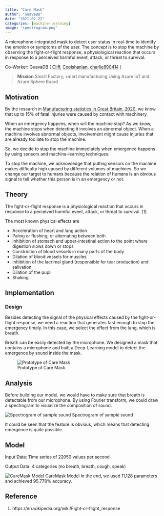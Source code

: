 ```yaml
---
title: "Care Mask"
author: "GuavaDB"
date: "2021-02-22"
categories: [machine-learning]
image: "spectrogram.png"
---
```


A microphone-integrated mask to detect user status in real-time to identify the emotion or symptoms of the user. The concept is to stop the machine by observing the fight-or-flight response, a physiological reaction that occurs in response to a perceived harmful event, attack, or threat to survival.

Co-Worker: GuavaDB ( [Cliff](https://github.com/cliffxzx), [Coolshanlan](https://github.com/Coolshanlan), [charlie890414](https://github.com/charlie890414) )

> **Mission**
> Smart Factory, smart manufacturing
> Using Azure IoT and Azure Sphere Board

## Motivation

By the research in [Manufacturing statistics in Great Britain, 2020](https://www.makeuk.org/-/media/files/insights/publications/uk-manufacturing-the-facts-2020-21-make-uk-santander.pdf), we know that up to 15% of fatal injuries were caused by contact with machinery.

When an emergency happens, when will the machine stop? As we know, the machine stops when detecting it involves an abnormal object. When a machine involves abnormal objects, involvement might cause injuries that are already too late to stop the machine.

So, we decide to stop the machine immediately when emergence happens by using sensors and machine-learning techniques.

To stop the machine, we acknowledge that putting sensors on the machine makes difficulty high caused by different volumes of machines. So we change our target to humans because the relation of humans is an obvious signal to tell whether this person is in an emergency or not.

## Theory

The fight-or-flight response is a physiological reaction that occurs in response to a perceived harmful event, attack, or threat to survival. [1]

The most known physical effects are

- Acceleration of heart and lung action
- Paling or flushing, or alternating between both
- Inhibition of stomach and upper-intestinal action to the point where digestion slows down or stops
- Constriction of blood vessels in many parts of the body
- Dilation of blood vessels for muscles
- Inhibition of the lacrimal gland (responsible for tear production) and salivation
- Dilation of the pupil
- Shaking

## Implementation

### Design

Besides detecting the signal of the physical effects caused by the fight-or-flight response, we need a reaction that generates fast enough to stop the emergency timely. In this case, we select the effect from the lung, which is breath.

Breath can be easily detected by the microphone. We designed a mask that contains a microphone and built a Deep-Learning model to detect the emergence by sound inside the mask.

![Prototype of Care Mask](prototype.png)

## Analysis
Before building our model, we would have to make sure that breath is detectable from our microphone. By using Fourier transform, we could draw a spectrogram to visualize the composition of sound.

![Spectrogram of sample sound](spectrogram.png)
Spectrogram of sample sound

It could be seen that the feature is obvious, which means that detecting emergence is quite possible.

## Model
Input Data: Time series of 22050 values per second

Output Data: 4 categories (no breath, breath, cough, speak)

![CareMask Model](model.png)
CareMask Model
In the end, we used 11,128 parameters and achieved 95.778% accuracy.

## Reference

1. https://en.wikipedia.org/wiki/Fight-or-flight_response
